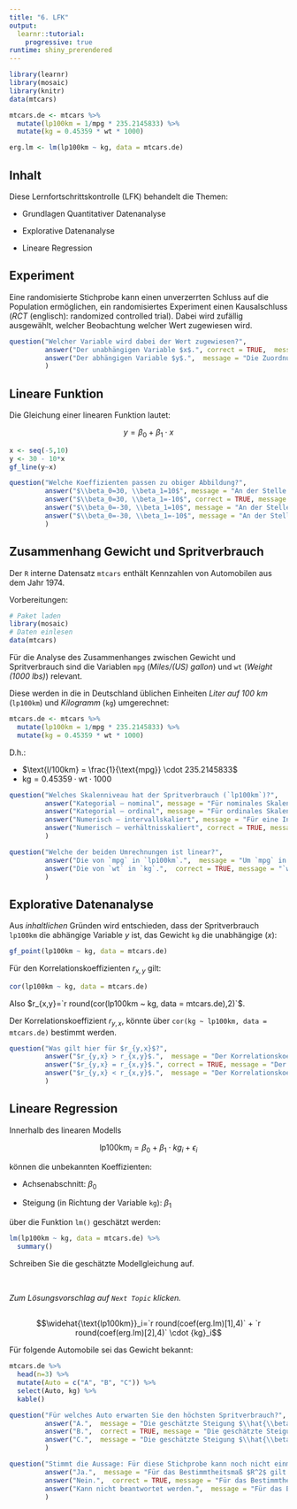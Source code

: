 ```yaml
---
title: "6. LFK"
output: 
  learnr::tutorial:
    progressive: true
runtime: shiny_prerendered
---
```



```r
library(learnr)
library(mosaic)
library(knitr)
data(mtcars)

mtcars.de <- mtcars %>%
  mutate(lp100km = 1/mpg * 235.2145833) %>%
  mutate(kg = 0.45359 * wt * 1000)

erg.lm <- lm(lp100km ~ kg, data = mtcars.de)
```

## Inhalt

Diese Lernfortschrittskontrolle (LFK) behandelt die Themen:

- Grundlagen Quantitativer Datenanalyse

- Explorative Datenanalyse

- Lineare Regression


## Experiment

Eine randomisierte Stichprobe kann einen unverzerrten Schluss auf die Population ermöglichen, ein randomisiertes Experiment einen Kausalschluss (*RCT* (englisch): randomized controlled trial). Dabei wird zufällig ausgewählt, welcher Beobachtung welcher Wert zugewiesen wird.

```r
question("Welcher Variable wird dabei der Wert zugewiesen?",
         answer("Der unabhängigen Variable $x$.", correct = TRUE,  message = "Die Zuordnung zur jeweiligen *Behandlung* erfolgt zufällig, da der Zusammenhang $x \\rightarrow y$ untersucht werden soll."), 
         answer("Der abhängigen Variable $y$.",  message = "Die Zuordnung zur jeweiligen *Behandlung* erfolgt zufällig, da der Zusammenhang $x \\rightarrow y$ untersucht werden soll.")
         )
```

## Lineare Funktion

Die Gleichung einer linearen Funktion lautet:

$$y = \beta_0 + \beta_1 \cdot x$$

```r
x <- seq(-5,10)
y <- 30 - 10*x
gf_line(y~x)
```

```r
question("Welche Koeffizienten passen zu obiger Abbildung?",
         answer("$\\beta_0=30, \\beta_1=10$", message = "An der Stelle $x=0$ ist $y>0$, also ist der Achsenabschnitt $\\beta_0>0$. Die Gerade fällt, also ist die Steigung $\\beta_1<0$."),
         answer("$\\beta_0=30, \\beta_1=-10$", correct = TRUE, message = "An der Stelle $x=0$ ist $y>0$, also ist der Achsenabschnitt $\\beta_0>0$. Die Gerade fällt, also ist die Steigung $\\beta_1<0$."),
         answer("$\\beta_0=-30, \\beta_1=10$", message = "An der Stelle $x=0$ ist $y>0$, also ist der Achsenabschnitt $\\beta_0>0$. Die Gerade fällt, also ist die Steigung $\\beta_1<0$."),
         answer("$\\beta_0=-30, \\beta_1=-10$", message = "An der Stelle $x=0$ ist $y>0$, also ist der Achsenabschnitt $\\beta_0>0$. Die Gerade fällt, also ist die Steigung $\\beta_1<0$.")
         )
```

## Zusammenhang Gewicht und Spritverbrauch

Der `R` interne Datensatz `mtcars` enthält Kennzahlen von Automobilen aus dem Jahr 1974.

Vorbereitungen:

```r
# Paket laden
library(mosaic)
# Daten einlesen
data(mtcars)
```

Für die Analyse des Zusammenhanges zwischen Gewicht und Spritverbrauch sind die Variablen `mpg` (*Miles/(US) gallon*) und `wt` (*Weight (1000 lbs)*) relevant.

Diese werden in die in Deutschland üblichen Einheiten *Liter auf 100 km* (`lp100km`) und *Kilogramm* (`kg`) umgerechnet:

```r
mtcars.de <- mtcars %>%
  mutate(lp100km = 1/mpg * 235.2145833) %>%
  mutate(kg = 0.45359 * wt * 1000)
```

D.h.:

- $\text{l/100km} = \frac{1}{\text{mpg}} \cdot 235.2145833$
- $\text{kg}= 0.45359 \cdot \text{wt} \cdot 1000$

```r
question("Welches Skalenniveau hat der Spritverbrauch (`lp100km`)?",
         answer("Kategorial – nominal", message = "Für nominales Skalenniveau könnten die Werte nur unterschieden werden."),
         answer("Kategorial – ordinal", message = "Für ordinales Skalenniveau könnten die Werte nur unterschieden und in eine Reihenfolge gebracht werden."),
         answer("Numerisch – intervallskaliert", message = "Für eine Intervallskalierung müssen die Werte in eine Reihenfolge gebracht werden können und die Abstände vergleichbar sein. Der Nullpunkt ist aber willkürlich."),
         answer("Numerisch – verhältnisskaliert", correct = TRUE, message = "Für eine Verhältnisskalierung müssen die Werte in eine Reihenfolge gebracht werden können und die Abstände vergleichbar sein. Auch ist ein absoluter Nullpunkt (inhaltlich) gegeben und die Quotienten sind (inhaltlich) interpretierbar.")
         )
```

```r
question("Welche der beiden Umrechnungen ist linear?",
         answer("Die von `mpg` in `lp100km`.",  message = "Um `mpg` in `lp100km` umzurechnen wird durch `mpg` dividiert. Der Zusammenhang einer Zahl zu ihrem Kehrwert ist nicht linear, d.h., Zahl und Kehrwert liegen nicht auf einer Geraden."), 
         answer("Die von `wt` in `kg`.",  correct = TRUE, message = "`wt` wird mit einem Faktor multipliziert, d.h., `wt` und `kg` liegen auf einer Geraden.")
         )
```

## Explorative Datenanalyse

Aus *inhaltlichen* Gründen wird entschieden, dass der Spritverbrauch `lp100km` die abhängige Variable $y$ ist, das Gewicht `kg` die unabhängige ($x$):


```r
gf_point(lp100km ~ kg, data = mtcars.de)
```


Für den Korrelationskoeffizienten $r_{x,y}$ gilt:

```r
cor(lp100km ~ kg, data = mtcars.de)
```

Also $r_{x,y}=`r round(cor(lp100km ~ kg, data = mtcars.de),2)`$.

Der Korrelationskoeffizient $r_{y,x}$, könnte über `cor(kg ~ lp100km, data = mtcars.de)` bestimmt werden.

```r
question("Was gilt hier für $r_{y,x}$?",
         answer("$r_{y,x} > r_{x,y}$.",  message = "Der Korrelationskoeffizient ist symmetrisch (siehe Formel - Kommutativgesetz). Die Rollen von $x$ und $y$ können mathematisch getauscht werden."),
         answer("$r_{y,x} = r_{x,y}$.", correct = TRUE, message = "Der Korrelationskoeffizient ist symmetrisch (siehe Formel - Kommutativgesetz). Die Rollen von $x$ und $y$ können mathematisch getauscht werden."),
         answer("$r_{y,x} < r_{x,y}$.",  message = "Der Korrelationskoeffizient ist symmetrisch (siehe Formel - Kommutativgesetz). Die Rollen von $x$ und $y$ können mathematisch getauscht werden.")
         )
```

## Lineare Regression

Innerhalb des linearen Modells

$$\text{lp100km}_i=\beta_0 + \beta_1 \cdot {kg}_i+\epsilon_i$$

können die unbekannten Koeffizienten:

- Achsenabschnitt: $\beta_0$

- Steigung (in Richtung der Variable `kg`): $\beta_1$

über die Funktion `lm()` geschätzt werden:

```r
lm(lp100km ~ kg, data = mtcars.de) %>%
  summary()
```

Schreiben Sie die geschätzte Modellgleichung auf.

<br>

*Zum Lösungsvorschlag auf `Next Topic` klicken.*

##

$$\widehat{\text{lp100km}}_i=`r round(coef(erg.lm)[1],4)` + `r round(coef(erg.lm)[2],4)` \cdot {kg}_i$$

Für folgende Automobile sei das Gewicht bekannt:

```r
mtcars.de %>%
  head(n=3) %>%
  mutate(Auto = c("A", "B", "C")) %>%
  select(Auto, kg) %>%
  kable()
```

```r
question("Für welches Auto erwarten Sie den höchsten Spritverbrauch?",
         answer("A.",  message = "Die geschätzte Steigung $\\hat{\\beta}_1$ ist positiv, d.h., je größer $x$ (das Gewicht) desto höher ist der modellierte Spritverbrauch ($y$)."),
         answer("B.",  correct = TRUE, message = "Die geschätzte Steigung $\\hat{\\beta}_1$ ist positiv, d.h., je größer $x$ (das Gewicht) desto höher ist der modellierte Spritverbrauch ($y$)."),
         answer("C.",  message = "Die geschätzte Steigung $\\hat{\\beta}_1$ ist positiv, d.h., je größer $x$ (das Gewicht) desto höher ist der modellierte Spritverbrauch ($y$).")
         )
```

```r
question("Stimmt die Aussage: Für diese Stichprobe kann noch nicht einmal die Hälfte der Variation des Spritverbrauchs durch das Gewicht modelliert werden.",
         answer("Ja.",  message = "Für das Bestimmtheitsmaß $R^2$ gilt hier: $R^2=0.79$ (`Multiple R-squared`), d.h., ca. 80% der Variation kann modelliert werden."),
         answer("Nein.",  correct = TRUE, message = "Für das Bestimmtheitsmaß $R^2$ gilt hier: $R^2=0.79$ (`Multiple R-squared`), d.h., ca. 80% der Variation kann modelliert werden."),
         answer("Kann nicht beantwortet werden.",  message = "Für das Bestimmtheitsmaß $R^2$ gilt hier: $R^2=0.79$ (`Multiple R-squared`), d.h., ca. 80% der Variation kann modelliert werden.")
         )
```
